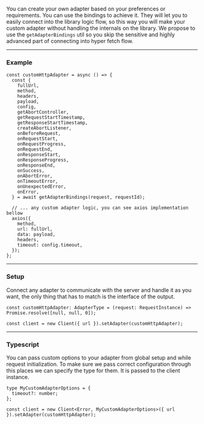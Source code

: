 You can create your own adapter based on your preferences or requirements. You can use the bindings to achieve it. They
will let you to easily connect into the library logic flow, so this way you will make your custom adapter without
handling the internals on the library. We propose to use the `getAdapterBindings` util so you skip the sensitive and
highly advanced part of connecting into hyper fetch flow.

---

### Example

```tsx
const customHttpAdapter = async () => {
  const {
    fullUrl,
    method,
    headers,
    payload,
    config,
    getAbortController,
    getRequestStartTimestamp,
    getResponseStartTimestamp,
    createAbortListener,
    onBeforeRequest,
    onRequestStart,
    onRequestProgress,
    onRequestEnd,
    onResponseStart,
    onResponseProgress,
    onResponseEnd,
    onSuccess,
    onAbortError,
    onTimeoutError,
    onUnexpectedError,
    onError,
  } = await getAdapterBindings(request, requestId);

  // ... any custom adapter logic, you can see axios implementation bellow
  axios({
    method,
    url: fullUrl,
    data: payload,
    headers,
    timeout: config.timeout,
  });
};
```

---

### Setup

Connect any adapter to communicate with the server and handle it as you want, the only thing that has to match is the
interface of the output.

```tsx
const customHttpAdapter: AdapterType = (request: RequestInstance) => Promise.resolve([null, null, 0]);

const client = new Client({ url }).setAdapter(customHttpAdapter);
```

---

### Typescript

You can pass custom options to your adapter from global setup and while request initialization. To make sure we pass
correct configuration through this places we can specify the type for them. It is passed to the client instance.

```tsx
type MyCustomAdapterOptions = {
  timeout?: number;
};

const client = new Client<Error, MyCustomAdapterOptions>({ url }).setAdapter(customHttpAdapter);
```
